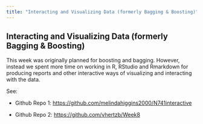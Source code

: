 ```yaml
---
title: "Interacting and Visualizing Data (formerly Bagging & Boosting)"
---
```


## Interacting and Visualizing Data (formerly Bagging & Boosting)

This week was originally planned for boosting and bagging. However, instead we spent more time on working in R, RStudio and Rmarkdown for producing reports and other interactive ways of visualizing and interacting with the data.

See:

* Github Repo 1: [https://github.com/melindahiggins2000/N741interactive](https://github.com/melindahiggins2000/N741interactive)

* Github Repo 2: [https://github.com/vhertzb/Week8](https://github.com/vhertzb/Week8)




